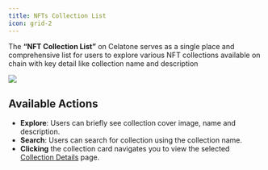 ```yaml
---
title: NFTs Collection List
icon: grid-2
---
```


The **“NFT Collection List”** on Celatone serves as a single place and comprehensive list for users to explore various NFT collections available on chain with key detail like collection name and description

<Frame>
    <img src="/images/user-docs/move/nft/nft-collection-list.jpg" />
</Frame>


## Available Actions

- **Explore**: Users can briefly see collection cover image, name and description.
- **Search**: Users can search for collection using the collection name.
- **Clicking** the collection card navigates you to view the selected [Collection Details](https://docs.alleslabs.com/user-guide/move/nfts/collection-detail) page.